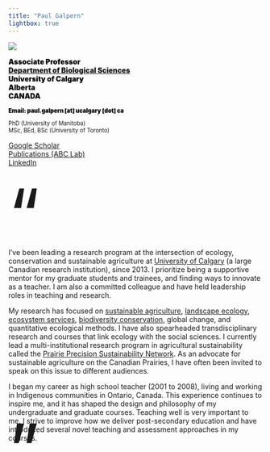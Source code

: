 ```yaml
---
title: "Paul Galpern"
lightbox: true
---
```



::: {.column-margin}
![](images/pgalpern.png)

::: {style="margin-top: 1em; font-weight: 900; color: black;"}
Associate Professor  
[Department of Biological Sciences](https://science.ucalgary.ca/biological-sciences){target="_blank"}  
University of Calgary  
Alberta   
CANADA
:::
::: {style="font-size: 0.8em; margin-top: 1em;"}
[Email: paul.galpern [at] ucalgary [dot] ca]{style="font-weight: 900; color: black;"}
:::

::: {style="font-size: 0.8em; margin-top: 1em;"}
PhD (University of Manitoba)  
MSc, BEd, BSc (University of Toronto)
:::

::: {style="margin-top: 1em; margin-bottom: 3em;"}
[Google Scholar](https://scholar.google.ca/citations?user=9R3x_0gAAAAJ&hl=en){target="_blank"}  
[Publications (ABC Lab)](@publications.qmd)  
[LinkedIn](www.linkedin.com/in/paul-galpern-05911a40){target="_blank"}  
:::
:::


::: {.grid}
::: {.g-col-1}
[“]{style="font-size: 10em; line-height: 0.75em;"}
:::

::: {.g-col-10 style="margin-left: 0em;  padding: 0em;"}
I've been leading a research program at the intersection of ecology, conservation and sustainable agriculture at [University of Calgary](https://science.ucalgary.ca/biological-sciences){target="_blank"} (a large Canadian research institution), since 2013. I prioritize being a supportive mentor for my graduate students and trainees, and finding ways to innovate as a teacher. I am also a committed colleague and have held leadership roles in teaching and research.

 My research has focused on [sustainable agriculture](projects_agriculture.qmd), [landscape ecology](projects_conservation.qmd), [ecosystem services](projects_biodiversity.qmd), [biodiversity conservation](projects_conservation.qmd), global change, and quantitative ecological methods. I have also spearheaded transdisciplinary research and courses that link ecology with the social sciences. I currently lead a multi-institutional research program in agricultural sustainability called the [Prairie Precision Sustainability Network](https://prairiepsn.ca){target="_blank"}. As an advocate for sustainable agriculture on the Canadian Prairies, I have often been invited to speak on this issue to different audiences.
 
I began my career as high school teacher (2001 to 2008), living and working in Indigenous communities in Ontario, Canada. This experience continues to inspire me, and it has shaped the design and philosophy of my undergraduate and graduate courses. Teaching well is very important to me. I strive to improve how we deliver post-secondary education and have introduced several novel teaching and assessment approaches in my courses.
:::

::: {.g-col-1}
:::

::: {.g-col-1}
:::

::: {.g-col-10}
:::

::: {.g-col-1}
[”]{style="font-size: 10em; line-height: 0em;"}
:::

:::


